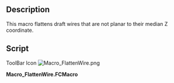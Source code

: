 <languages/>

{{Macro
|Name=FlattenWire
|Icon=Macro_FlattenWire.png
|Description=This macro flattens draft wires that are not planar to their median Z coordinate
|Author=Yorik
|Version=1.1
|Date=2021-10-27
|FCVersion=All
|Download=[https://wiki.freecad.org/images/2/2f/Macro_FlattenWire.png ToolBar Icon]
}}

==Description==

This macro flattens draft wires that are not planar to their median Z coordinate.

==Script==

ToolBar Icon
[[Image:Macro_FlattenWire.png]]

'''Macro_FlattenWire.FCMacro'''

{{MacroCode|code=
import FreeCAD
obj = FreeCAD.ActiveDocument.ActiveObject
z = 0
for p in obj.Points: z += p.z
z = z/len(obj.Points)
newpoints = []
for p in obj.Points: newpoints.append(FreeCAD.Vector(p.x, p.y, z))
obj.Points = newpoints
}}